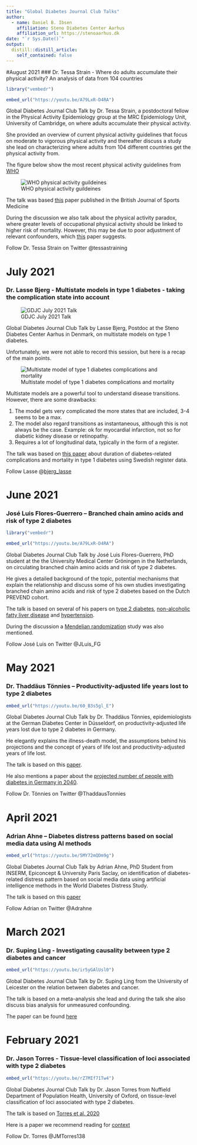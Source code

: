 ```yaml
---
title: "Global Diabetes Journal Club Talks"
author:
  - name: Daniel B. Ibsen
    affiliation: Steno Diabetes Center Aarhus
    affiliation_url: https://stenoaarhus.dk
date: "`r Sys.Date()`"
output:
  distill::distill_article:
    self_contained: false
---
```

#August 2021
### Dr. Tessa Strain - Where do adults accumulate their physical activity? An analysis of data from 104 countries

```r

library("vembedr")

embed_url("https://youtu.be/A79LxR-D4RA")

```

Global Diabetes Journal Club Talk by Dr. Tessa Strain, a postdoctoral fellow in the Physical Activity Epidemiology group at the MRC Epidemiology Unit, University of Cambridge, on where adults accumulate their physical activity. 

She provided an overview of current physical activity guidelines that focus on moderate to vigorous physical activity and thereafter discuss a study she lead on characterizing where adults from 104 different countries get the physical activity from.

The figure below show the most recent physical activity guidelines from [WHO](https://www.who.int/activities/ensuring-sports-for-all)

![WHO physical activity guildeines](images/physical_activity_recs.jpg)

The talk was based [this](https://bjsm.bmj.com/content/54/24/1488) paper published in the British Journal of Sports Medicine 

During the discussion we also talk about the physical activity paradox, where greater levels of occupational physical activity should be linked to higher risk of mortality. However, this may be due to poor adjustment of relevant confounders, which [this](https://www.thelancet.com/journals/lanpub/article/PIIS2468-2667(21)00032-3/fulltext) paper suggests.

Follow Dr. Tessa Strain on Twitter @tessastraining

# July 2021
### Dr. Lasse Bjerg - Multistate models in type 1 diabetes - taking the complication state into account

![GDJC July 2021 Talk](images/july_2021_lasse.png)

Global Diabetes Journal Club Talk by Lasse Bjerg, Postdoc at the Steno Diabetes Center Aarhus in Denmark, on multistate models on type 1 diabetes.

Unfortunately, we were not able to record this session, but here is a recap of the main points.

![Multistate model of type 1 diabetes complications and mortality](images/multistate_models.jfif)

Multistate models are a powerful tool to understand disease transitions. However, there are some drawbacks:

1. The model gets very complicated the more states that are included, 3-4 seems to be a max.
2. The model also regard transitions as instantaneous, although this is not always be the case. Example: ok for myocardial infarction, not so for diabetic kidney disease or retinopathy.
3. Requires a lot of longitudinal data, typically in the form of a register.

The talk was based on [this paper](https://academic.oup.com/ije/advance-article-abstract/doi/10.1093/ije/dyaa290/6102236?redirectedFrom=fulltext) about duration of diabetes-related complications and mortality in type 1 diabetes using Swedish register data.

Follow Lasse @[bjerg_lasse](https://twitter.com/bjerg_lasse)

# June 2021
### José Luis Flores-Guerrero – Branched chain amino acids and risk of type 2 diabetes

```r

library("vembedr")

embed_url("https://youtu.be/A79LxR-D4RA")

```

Global Diabetes Journal Club Talk by José Luis Flores-Guerrero, PhD student at the the University Medical Center Gröningen in the Netherlands, on circulating branched chain amino acids and risk of type 2 diabetes. 

He gives a detailed background of the topic, potential mechanisms that explain the relationship and discuss some of his own studies investigating branched chain amino acids and risk of type 2 diabetes based on the Dutch PREVEND cohort.

The talk is based on several of his papers on [type 2 diabetes](https://pubmed.ncbi.nlm.nih.gov/30518023/), [non-alcoholic fatty liver disease](https://pubmed.ncbi.nlm.nih.gov/30917546/) and [hypertension](https://pubmed.ncbi.nlm.nih.gov/31587574/).

During the discussion a [Mendelian randomization](https://pubmed.ncbi.nlm.nih.gov/27898682/) study was also mentioned. 

Follow José Luis on Twitter @JLuis_FG

# May 2021
### Dr. Thaddäus Tönnies – Productivity-adjusted life years lost to type 2 diabetes

```r
embed_url("https://youtu.be/60_B3s5gl_E")

```

Global Diabetes Journal Club Talk by Dr. Thaddäus Tönnies, epidemiologists at the German Diabetes Center in Düsseldorf, on productivity-adjusted life years lost due to type 2 diabetes in Germany. 

He elegantly explains the illness-death model, the assumptions behind his projections and the concept of years of life lost and productivity-adjusted years of life lost.

The talk is based on this [paper](https://link.springer.com/article/10.1007/s00125-021-05409-3). 

He also mentions a paper about the [projected number of people with diabetes in Germany in 2040](https://onlinelibrary.wiley.com/doi/full/10.1111/dme.13902).


Follow Dr. Tönnies on Twitter @ThaddausTonnies  

# April 2021
### Adrian Ahne – Diabetes distress patterns based on social media data using AI methods

```r

embed_url("https://youtu.be/5MY72mQDm9g")

```

Global Diabetes Journal Club Talk by Adrian Ahne, PhD Student from INSERM, Epiconcept & University Paris Saclay, on identification of diabetes-related distress pattern based on social media data using artificial intelligence methods in the World Diabetes Distress Study. 

The talk is based on this [paper](https://drc.bmj.com/content/8/1/e001190.long)  

Follow Adrian on Twitter @Adrahne  

# March 2021
### Dr. Suping Ling - Investigating causality between type 2 diabetes and cancer

```r

embed_url("https://youtu.be/ir5yGAlUsl0")

```

Global Diabetes Journal Club Talk by Dr. Suping Ling from the University of Leicester on the relation between diabetes and cancer. 

The talk is based on a meta-analysis she lead and during the talk she also discuss bias analysis for unmeasured confounding.

The paper can be found [here](https://care.diabetesjournals.org/content/43/9/2313)

# February 2021
### Dr. Jason Torres - Tissue-level classification of loci associated with type 2 diabetes

```r

embed_url("https://youtu.be/rZ7MIf71Tw4")
```

Global Diabetes Journal Club Talk by Dr. Jason Torres from Nuffield Department of Population Health, University of Oxford, on tissue-level classification of loci associated with type 2 diabetes.

The talk is based on [Torres et al. 2020]( https://www.cell.com/ajhg/fulltext/S0002-9297(20)30367-0)

Here is a paper we recommend reading for [context](https://academic.oup.com/edrv/article/40/6/1500/5535575?login=true) 

Follow Dr. Torres @JMTorres138